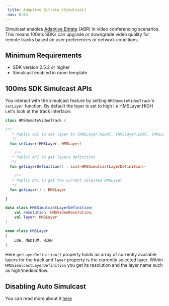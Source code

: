 ```yaml
---
 title: Adaptive Bitrate (Simulcast) 
 nav: 8.04
---
```


Simulcast enables [Adaptive Bitrate](../foundation/adaptive-bitrate) (ABR) in video conferencing scenarios. This means 100ms SDKs can upgrade or downgrade video quality for remote tracks based on user preferences or network conditions.

## Minimum Requirements

-   SDK version 2.5.2 or higher
-   Simulcast enabled in room template

## 100ms SDK Simulcast APIs

You interact with the simulcast feature by setting `HMSRemoteVideoTrack`'s `setLayer` function. By default the layer is set to high i.e HMSLayer.HIGH Let's look at the track interface:

```kotlin
class HMSRemoteVideoTrack {

/**
   * Public api to set layer to [HMSLayer.HIGH], [HMSLayer.LOW], [HMSLayer.MEDIUM]
   */
  fun setLayer(HMSLayer: HMSLayer)

	/**
   * Public API to get layers definition
   */
  fun getLayerDefinition() : List<HMSSimulcastLayerDefinition>

	/**
   * Public API to get the current selected HMSLayer
   */
  fun getLayer() : HMSLayer

}

data class HMSSimulcastLayerDefinition(
	val resolution: HMSVideoResolution,
	val layer: HMSLayer
)

enum class HMSLayer
{
	LOW, MEDIUM, HIGH
}
```

Here `getLayerDefinition()` property holds an array of currently available layers for the track and `layer` property is the currently selected layer. Within `HMSSimulcastLayerDefinition` you get its resolution and the layer name such as high/medium/low.

## Disabling Auto Simulcast

You can read more about it [here](https://www.100ms.live/docs/android/v2/features/render-video#disabling-auto-simulcast)